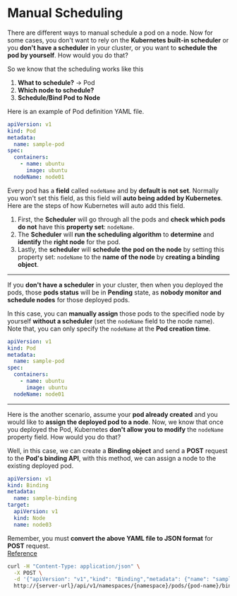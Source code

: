 # Manual Scheduling

There are different ways to manual schedule a pod on a node. Now for some cases, you don't want to rely on the **Kubernetes built-in scheduler** or you **don't have a scheduler** in your cluster, or you want to **schedule the pod by yourself**. How would you do that?

So we know that the scheduling works like this
1. **What to schedule?** -> Pod
2. **Which node to schedule?**
3. **Schedule/Bind Pod to Node**

Here is an example of Pod definition YAML file.

```yaml filename="sample.yaml" {9}
apiVersion: v1
kind: Pod
metadata:
  name: sample-pod
spec:
  containers:
    - name: ubuntu
      image: ubuntu
  nodeName: node01
```

Every pod has a **field** called `nodeName` and by **default is not set**. Normally you won't set this field, as this field will **auto being added by Kubernetes**. Here are the steps of how Kubernetes will auto add this field.
1. First, the **Scheduler** will go through all the pods and **check which pods do not** have this **property set**: `nodeName`.
2. The **Scheduler** will **run the scheduling algorithm** to **determine** and **identify** the **right node** for the pod.
3. Lastly, the **scheduler** will **schedule the pod on the node** by setting this property set: `nodeName` to the **name of the node** by **creating a binding object**.

---
If you **don't have a scheduler** in your cluster, then when you deployed the pods, those **pods status** will be in **Pending** state, as **nobody monitor and schedule nodes** for those deployed pods.

In this case, you can **manually assign** those pods to the specified node by yourself **without a scheduler** (set the `nodeName` field to the node name). Note that, you can only specify the `nodeName` at the **Pod creation time**.

```yaml filename="sample.yaml" {9}
apiVersion: v1
kind: Pod
metadata:
  name: sample-pod
spec:
  containers:
    - name: ubuntu
      image: ubuntu
  nodeName: node01
```

---
Here is the another scenario, assume your **pod already created** and you would like to **assign the deployed pod to a node**. Now, we know that once you deployed the Pod, Kubernetes **don't allow you to modify** the `nodeName` property field. How would you do that?

Well, in this case, we can create a **Binding object** and send a **POST** request to the **Pod's binding API**, with this method, we can assign a node to the existing deployed pod.

```yaml filename="binding.yaml"
apiVersion: v1
kind: Binding
metadata:
  name: sample-binding
target:
  apiVersion: v1
  kind: Node
  name: node03
```

Remember, you must **convert the above YAML file to JSON format** for **POST** request.  
[Reference](https://kubernetes.io/docs/reference/kubernetes-api/workload-resources/binding-v1/#create-create-binding-of-a-pod)

```bash
curl -H "Content-Type: application/json" \
  -X POST \
  -d '{"apiVersion": "v1","kind": "Binding","metadata": {"name": "sample-binding"},"target": {"apiVersion": "v1","kind": "Node","name": "node03"}}' \ 
  http://{server-url}/api/v1/namespaces/{namespace}/pods/{pod-name}/binding
```
